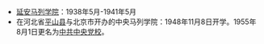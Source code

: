 *[[延安马列学院|延安马列学院]]：1938年5月-1941年5月
*在河北省[[平山县|平山县]]与北京市开办的中央马列学院：1948年11月8日开学。1955年8月1日更名为[[中共中央党校|中共中央党校]]。
{{消歧义}}